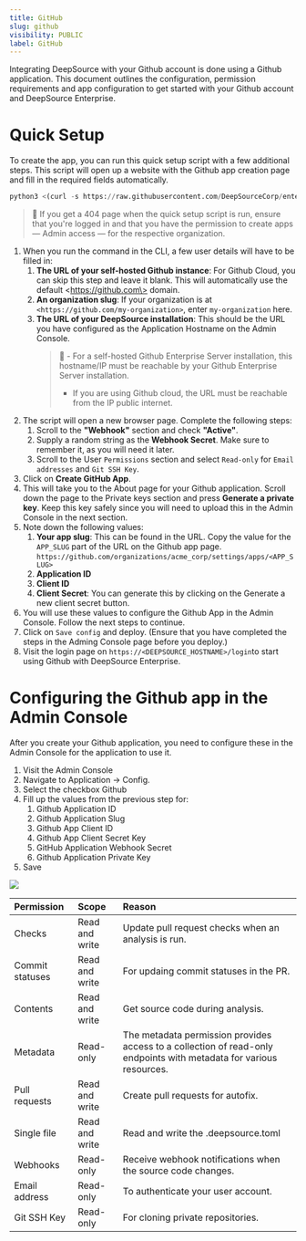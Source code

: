 ```yaml
---
title: GitHub
slug: github
visibility: PUBLIC
label: GitHub
---
```

Integrating DeepSource with your Github account is done using a Github application. This document outlines the configuration, permission requirements and app configuration to get started with your Github account and DeepSource Enterprise.

# Quick Setup

To create the app, you can run this quick setup script with a few additional steps. This script will open up a website with the Github app creation page and fill in the required fields automatically.

```python
python3 <(curl -s https://raw.githubusercontent.com/DeepSourceCorp/enterprise-assets/master/integrations/create_github_app.py)
```

> 📘 If you get a 404 page when the quick setup script is run, ensure that you're logged in and that you have the permission to create apps — Admin access — for the respective organization.

1. When you run the command in the CLI, a few user details will have to be filled in:
   1. **The URL of your self-hosted Github instance**: For Github Cloud, you can skip this step and leave it blank. This will automatically use the default \<https://github.com\> domain.
   2. **An organization slug**: If your organization is at `<https://github.com/my-organization>`, enter `my-organization` here.
   3. **The URL of your DeepSource installation**: This should be the URL you have configured as the Application Hostname on the Admin Console.
      > 📘 - For a self-hosted Github Enterprise Server installation, this hostname/IP must be reachable by your Github Enterprise Server installation.
      > - If you are using Github cloud, the URL must be reachable from the IP public internet.
2. The script will open a new browser page. Complete the following steps:
   1. Scroll to the **"Webhook"** section and check **"Active"**.
   2. Supply a random string as the **Webhook Secret**. Make sure to remember it, as you will need it later.
   3. Scroll to the User `Permissions` section and select `Read-only` for `Email addresses` and `Git SSH Key`.
3. Click on **Create GitHub App**.
4. This will take you to the About page for your Github application. Scroll down the page to the Private keys section and press **Generate a private key**. Keep this key safely since you will need to upload this in the Admin Console in the next section.
5. Note down the following values:
   1. **Your app slug**: This can be found in the URL. Copy the value for the `APP_SLUG` part of the URL on the Github app page. `https://github.com/organizations/acme_corp/settings/apps/<APP_SLUG>`
   2. **Application ID**
   3. **Client ID**
   4. **Client Secret**: You can generate this by clicking on the Generate a new client secret button.
6. You will use these values to configure the Github App in the Admin Console. Follow the next steps to continue.
7. Click on `Save config` and deploy. (Ensure that you have completed the steps in the Adming Console page before you deploy.)
8. Visit the login page on `https://<DEEPSOURCE_HOSTNAME>/login`to start using Github with DeepSource Enterprise.

# Configuring the Github app in the Admin Console

After you create your Github application, you need to configure these in the Admin Console for the application to use it.

1. Visit the Admin Console
2. Navigate to Application -> Config.
3. Select the checkbox Github
4. Fill up the values from the previous step for:
   1. Github Application ID
   2. Github Application Slug
   3. Github App Client ID
   4. Github App Client Secret Key
   5. GitHub Application Webhook Secret
   6. Github Application Private Key
5. Save

![](https://files.readme.io/f3ec8a8-small-github-config.png)

| Permission      | Scope          | Reason                                                                                                              |
| :-------------- | :------------- | :------------------------------------------------------------------------------------------------------------------ |
| Checks          | Read and write | Update pull request checks when an analysis is run.                                                                 |
| Commit statuses | Read and write | For updaing commit statuses in the PR.                                                                              |
| Contents        | Read and write | Get source code during analysis.                                                                                    |
| Metadata        | Read-only      | The metadata permission provides access to a collection of read-only endpoints with metadata for various resources. |
| Pull requests   | Read and write | Create pull requests for autofix.                                                                                   |
| Single file     | Read and write | Read and write the .deepsource.toml                                                                                 |
| Webhooks        | Read-only      | Receive webhook notifications when the source code changes.                                                         |
| Email address   | Read-only      | To authenticate your user account.                                                                                  |
| Git SSH Key     | Read-only      | For cloning private repositories.                                                                                   |
